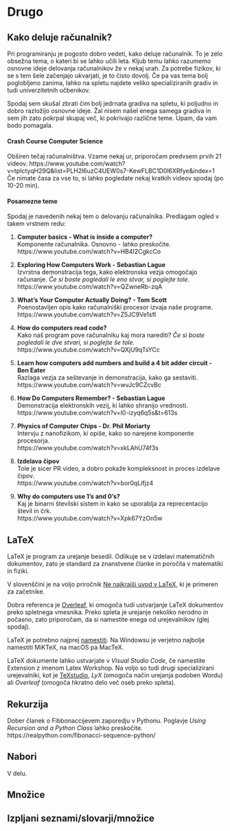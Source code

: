 # Drugo

## Kako deluje računalnik?

Pri programiranju je pogosto dobro vedeti, kako deluje računalnik. To je zelo obsežna tema, o kateri bi se lahko učili leta. Kljub temu lahko razumemo osnovne ideje delovanja računalnikov že v nekaj urah. Za potrebe fizikov, ki se s tem šele začenjajo ukvarjati, je to čisto dovolj. Če pa vas tema bolj poglobljeno zanima, lahko na spletu najdete veliko specializiranih gradiv in tudi univerzitetnih učbenikov.

Spodaj sem skušal zbrati čim bolj jedrnata gradiva na spletu, ki poljudno in dobro razložijo osnovne ideje. Žal nisem našel enega samega gradiva in sem jih zato pokrpal skupaj več, ki pokrivajo različne teme. Upam, da vam bodo pomagala.

#### Crash Course Computer Science {-}
Obširen tečaj računalništva. Vzame nekaj ur, priporočam predvsem prvih 21 videov. 
https://www.youtube.com/watch?v=tpIctyqH29Q&list=PLH2l6uzC4UEW0s7-KewFLBC1D0l6XRfye&index=1 <br>
Če nimate časa za vse to, si lahko pogledate nekaj kratkih videov spodaj (po 10-20 min).

#### Posamezne teme {-}
Spodaj je navedenih nekaj tem o delovanju računalnika. Predlagam ogled v takem vrstnem redu:

1. **Computer basics - What is inside a computer?**<br>
Komponente računalnika. Osnovno - lahko preskočite.<br>
https://www.youtube.com/watch?v=HB4I2CgkcCo

2. **Exploring How Computers Work - Sebastian Lague**<br>
Izvrstna demonstracija tega, kako elektronska vezja omogočajo računanje. *Če si boste pogledali le eno stvar, si poglejte tole.*<br>
https://www.youtube.com/watch?v=QZwneRb-zqA

3. **What's Your Computer Actually Doing? - Tom Scott**<br>
Poenostavljen opis kako računalniški procesor izvaja naše programe.<br>
https://www.youtube.com/watch?v=Z5JC9Ve1sfI

4. **How do computers read code?**<br>
Kako naš program pove računalniku kaj mora narediti? *Če si boste pogledali le dve stvari, si poglejte še tole.*<br>
https://www.youtube.com/watch?v=QXjU9qTsYCc

5. **Learn how computers add numbers and build a 4 bit adder circuit - Ben Eater**<br>
Razlaga vezja za seštevanje in demonstracija, kako ga sestaviti.<br>
https://www.youtube.com/watch?v=wvJc9CZcvBc

6. **How Do Computers Remember? - Sebastian Lague**<br>
Demonstracija elektronskih vezij, ki lahko shranijo vrednosti.<br>
https://www.youtube.com/watch?v=I0-izyq6q5s&t=613s

7. **Physics of Computer Chips - Dr. Phil Moriarty**<br>
Intervju z nanofizikom, ki opiše, kako so narejene komponente procesorja.<br>
https://www.youtube.com/watch?v=xkLAhU74f3s

8. **Izdelava čipov**<br>
Tole je sicer PR video, a dobro pokaže kompleksnost in proces izdelave čipov.<br>
https://www.youtube.com/watch?v=bor0qLifjz4

9. **Why do computers use 1's and 0's?**<br>
Kaj je binarni številski sistem in kako se uporablja za reprecentacijo števil in črk.<br>
https://www.youtube.com/watch?v=Xpk67YzOn5w

## LaTeX

LaTeX je program za urejanje besedil. Odlikuje se v izdelavi matematičnih dokumentov, zato je standard za znanstvene članke in poročila v matematiki in fiziki.

V slovenščini je na voljo priročnik [Ne najkrajši uvod v LaTeX](https://users.fmf.uni-lj.si/plestenjak/Vaje/LaTeX/lshort.pdf), ki je primeren za začetnike.

Dobra referenca je [Overleaf](https://www.overleaf.com/learn), ki omogoča tudi ustvarjanje LaTeX dokumentov preko spletnega vmesnika. Preko spleta je urejanje nekoliko nerodno in počasno, zato priporočam, da si namestite enega od urejevalnikov (glej spodaj).

LaTeX je potrebno najprej [namestiti](https://www.latex-project.org/get/). Na Windowsu je verjetno najbolje namestiti MiKTeX, na macOS pa MacTeX.

LaTeX dokumente lahko ustvarjate v *Visual Studio Code*, če namestite Extension z imenom Latex Workshop. Na voljo so tudi drugi specializirani urejevalniki, kot je [TeXstudio](), *LyX* (omogoča način urejanja podoben Wordu) ali *Overleaf* (omogoča hkratno delo več oseb preko spleta).

## Rekurzija

Dober članek o Fibbonaccijevem zaporedju v Pythonu. Poglavje *Using Recursion and a Python Class* lahko preskočite.
https://realpython.com/fibonacci-sequence-python/

## Nabori

V delu.

## Množice

## Izpljani seznami/slovarji/množice